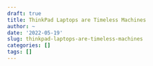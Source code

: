 ```yaml
---
draft: true
title: ThinkPad Laptops are Timeless Machines
author: ~
date: '2022-05-19'
slug: thinkpad-laptops-are-timeless-machines
categories: []
tags: []
---
```


